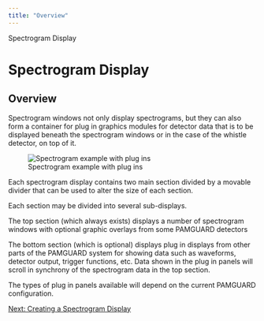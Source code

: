 ```yaml
---
title: "Overview"
---
```

 Spectrogram Display  

Spectrogram Display
===================

Overview
--------

  
Spectrogram windows not only display spectrograms, but they can also form a container for plug in graphics modules for detector data that is to be displayed beneath the spectrogram windows or in the case of the whistle detector, on top of it.

![Spectrogram example with plug ins](./images/SpectrogramWithPlugins.png)  
  

Each spectrogram display contains two main section divided by a movable divider that can be used to alter the size of each section.

Each section may be divided into several sub-displays.

The top section (which always exists) displays a number of spectrogram windows with optional graphic overlays from some PAMGUARD detectors

The bottom section (which is optional) displays plug in displays from other parts of the PAMGUARD system for showing data such as waveforms, detector output, trigger functions, etc. Data shown in the plug in panels will scroll in synchrony of the spectrogram data in the top section.

The types of plug in panels available will depend on the current PAMGUARD configuration.

[Next: Creating a Spectrogram Display](UserDisplay_Spectrogram_Creating.html)